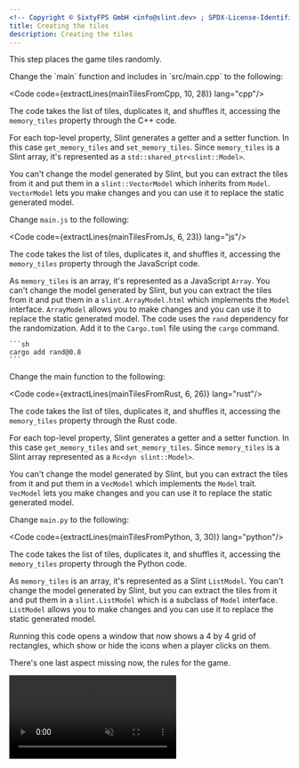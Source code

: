 ```yaml
---
<!-- Copyright © SixtyFPS GmbH <info@slint.dev> ; SPDX-License-Identifier: MIT -->
title: Creating the tiles
description: Creating the tiles
---
```



This step places the game tiles randomly.

<Tabs syncKey="dev-language">
  <TabItem label="C++" >
  Change the `main` function and includes in `src/main.cpp` to the following:


<Code code={extractLines(mainTilesFromCpp, 10, 28)} lang="cpp"/>


The code takes the list of tiles, duplicates it, and shuffles it, accessing the `memory_tiles` property through the C++ code.

For each top-level property, Slint generates a getter and a setter function. In this case `get_memory_tiles` and `set_memory_tiles`.
Since `memory_tiles` is a Slint array, it's represented as a <LangRefLink lang="cpp" relpath="api/classslint_1_1model">`std::shared_ptr<slint::Model>`</LangRefLink>.

You can't change the model generated by Slint, but you can extract the tiles from it and put them
in a <LangRefLink lang="cpp" relpath="api/classslint_1_1vectormodel">`slint::VectorModel`</LangRefLink> which inherits from `Model`.
`VectorModel` lets you make changes and you can use it to replace the static generated model.
  </TabItem>
  <TabItem label="NodeJS">

Change `main.js` to the following:


<Code code={extractLines(mainTilesFromJs, 6, 23)} lang="js"/>

The code takes the list of tiles, duplicates it, and shuffles it, accessing the `memory_tiles` property through the JavaScript code.

As `memory_tiles` is an array, it's represented as a JavaScript `Array`.
You can't change the model generated by Slint, but you can extract the tiles from it and put them
in a <LangRefLink lang="nodejs" relpath="classes/ArrayModel">`slint.ArrayModel.html`</LangRefLink> which implements the <LangRefLink lang="nodejs" relpath="classes/Model.html">`Model`</LangRefLink> interface.
`ArrayModel` allows you to make changes and you can use it to replace the static generated model.
  </TabItem>
  <TabItem label="Rust">
  The code uses the `rand` dependency for the randomization. Add it to the `Cargo.toml` file using the `cargo` command.

    ```sh
    cargo add rand@0.8
    ```

Change the main function to the following:


<Code code={extractLines(mainTilesFromRust, 6, 26)} lang="rust"/>

The code takes the list of tiles, duplicates it, and shuffles it, accessing the `memory_tiles` property through the Rust code.

For each top-level property,
Slint generates a getter and a setter function. In this case `get_memory_tiles` and `set_memory_tiles`.
Since `memory_tiles` is a Slint array represented as a <LangRefLink lang="rust-slint" relpath="trait.Model">`Rc<dyn slint::Model>`</LangRefLink>.

You can't change the model generated by Slint, but you can extract the tiles from it and put them
in a <LangRefLink lang="rust-slint" relpath="struct.VecModel">`VecModel`</LangRefLink> which implements the `Model` trait.
`VecModel` lets you make changes and you can use it to replace the static generated model.

  </TabItem>

  <TabItem label="Python">

Change `main.py` to the following:


<Code code={extractLines(mainTilesFromPython, 3, 30)} lang="python"/>

The code takes the list of tiles, duplicates it, and shuffles it, accessing the `memory_tiles` property through the Python code.

As `memory_tiles` is an array, it's represented as a Slint `ListModel`.
You can't change the model generated by Slint, but you can extract the tiles from it and put them
in a <LangRefLink lang="python" relpath="slint#ListModel">`slint.ListModel`</LangRefLink> which is a subclass of <LangRefLink lang="python" relpath="slint#Model">`Model`</LangRefLink> interface.
`ListModel` allows you to make changes and you can use it to replace the static generated model.

  </TabItem>
</Tabs>


Running this code opens a window that now shows a 4 by 4 grid of rectangles, which show or hide
the icons when a player clicks on them.

There's one last aspect missing now, the rules for the game.

<video autoplay loop muted playsinline src="https://slint.dev/blog/memory-game-tutorial/creating-the-tiles-from-rust.mp4"></video>
